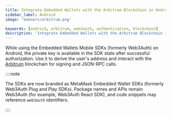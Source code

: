 ```yaml
---
title: Integrate Embedded Wallets with the Arbitrum Blockchain in Android
sidebar_label: Android
image: 'banners/arbitrum.png'

keywords: [android, arbitrum, web3auth, authentication, blockchain]
description: 'Integrate Embedded Wallets with the Arbitrum Blockchain in Android | Embedded Wallets'
---
```



<SEO
  title="Integrate Embedded Wallets with the Arbitrum Blockchain in Android"
  description="Integrate Embedded Wallets with the Arbitrum Blockchain in Android | Embedded Wallets"
  image="https://web3auth.io/docs/banners/arbitrum.png"
  slug="/embedded-wallets/connect-blockchain/evm/arbitrum/android"
/>

While using the Embedded Wallets Mobile SDKs (formerly Web3Auth) on Android, the private key is available in the SDK state after successful authorization. Use it to derive the user's address and interact with the [Arbitrum](https://arbitrum.io/) blockchain for signing and JSON-RPC calls.

::::note

The SDKs are now branded as MetaMask Embedded Wallet SDKs (formerly Web3Auth Plug and Play SDKs). Package names and APIs remain Web3Auth (for example, Web3Auth React SDK), and code snippets may reference `web3auth` identifiers.

::::

<EVMInteraction />
